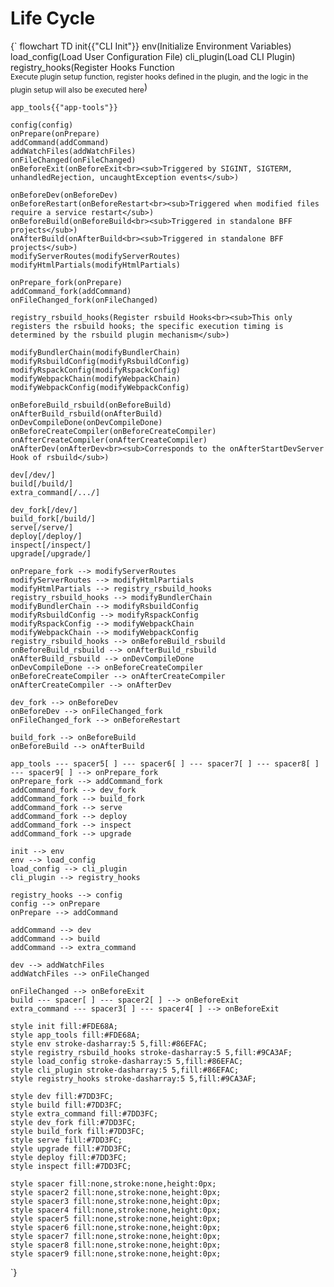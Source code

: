 # Life Cycle


<Mermaid>
{`
flowchart TD
    init{{"CLI Init"}}
    env(Initialize Environment Variables)
    load_config(Load User Configuration File)
    cli_plugin(Load CLI Plugin)
    registry_hooks(Register Hooks Function<br><sub>Execute plugin setup function, register hooks defined in the plugin, and the logic in the plugin setup will also be executed here</sub>)

    app_tools{{"app-tools"}}

    config(config)
    onPrepare(onPrepare)
    addCommand(addCommand)
    addWatchFiles(addWatchFiles)
    onFileChanged(onFileChanged)
    onBeforeExit(onBeforeExit<br><sub>Triggered by SIGINT, SIGTERM, unhandledRejection, uncaughtException events</sub>)

    onBeforeDev(onBeforeDev)
    onBeforeRestart(onBeforeRestart<br><sub>Triggered when modified files require a service restart</sub>)
    onBeforeBuild(onBeforeBuild<br><sub>Triggered in standalone BFF projects</sub>)
    onAfterBuild(onAfterBuild<br><sub>Triggered in standalone BFF projects</sub>)
    modifyServerRoutes(modifyServerRoutes)
    modifyHtmlPartials(modifyHtmlPartials)

    onPrepare_fork(onPrepare)
    addCommand_fork(addCommand)
    onFileChanged_fork(onFileChanged)

    registry_rsbuild_hooks(Register rsbuild Hooks<br><sub>This only registers the rsbuild hooks; the specific execution timing is determined by the rsbuild plugin mechanism</sub>)

    modifyBundlerChain(modifyBundlerChain)
    modifyRsbuildConfig(modifyRsbuildConfig)
    modifyRspackConfig(modifyRspackConfig)
    modifyWebpackChain(modifyWebpackChain)
    modifyWebpackConfig(modifyWebpackConfig)

    onBeforeBuild_rsbuild(onBeforeBuild)
    onAfterBuild_rsbuild(onAfterBuild)
    onDevCompileDone(onDevCompileDone)
    onBeforeCreateCompiler(onBeforeCreateCompiler)
    onAfterCreateCompiler(onAfterCreateCompiler)
    onAfterDev(onAfterDev<br><sub>Corresponds to the onAfterStartDevServer Hook of rsbuild</sub>)

    dev[/dev/]
    build[/build/]
    extra_command[/.../]

    dev_fork[/dev/]
    build_fork[/build/]
    serve[/serve/]
    deploy[/deploy/]
    inspect[/inspect/]
    upgrade[/upgrade/]

    onPrepare_fork --> modifyServerRoutes
    modifyServerRoutes --> modifyHtmlPartials
    modifyHtmlPartials --> registry_rsbuild_hooks
    registry_rsbuild_hooks --> modifyBundlerChain
    modifyBundlerChain --> modifyRsbuildConfig
    modifyRsbuildConfig --> modifyRspackConfig
    modifyRspackConfig --> modifyWebpackChain
    modifyWebpackChain --> modifyWebpackConfig
    registry_rsbuild_hooks --> onBeforeBuild_rsbuild
    onBeforeBuild_rsbuild --> onAfterBuild_rsbuild
    onAfterBuild_rsbuild --> onDevCompileDone
    onDevCompileDone --> onBeforeCreateCompiler
    onBeforeCreateCompiler --> onAfterCreateCompiler
    onAfterCreateCompiler --> onAfterDev

    dev_fork --> onBeforeDev
    onBeforeDev --> onFileChanged_fork
    onFileChanged_fork --> onBeforeRestart

    build_fork --> onBeforeBuild
    onBeforeBuild --> onAfterBuild

    app_tools --- spacer5[ ] --- spacer6[ ] --- spacer7[ ] --- spacer8[ ] --- spacer9[ ] --> onPrepare_fork
    onPrepare_fork --> addCommand_fork
    addCommand_fork --> dev_fork
    addCommand_fork --> build_fork
    addCommand_fork --> serve
    addCommand_fork --> deploy
    addCommand_fork --> inspect
    addCommand_fork --> upgrade

    init --> env
    env --> load_config
    load_config --> cli_plugin
    cli_plugin --> registry_hooks

    registry_hooks --> config
    config --> onPrepare
    onPrepare --> addCommand

    addCommand --> dev
    addCommand --> build
    addCommand --> extra_command

    dev --> addWatchFiles
    addWatchFiles --> onFileChanged

    onFileChanged --> onBeforeExit
    build --- spacer[ ] --- spacer2[ ] --> onBeforeExit
    extra_command --- spacer3[ ] --- spacer4[ ] --> onBeforeExit

    style init fill:#FDE68A;
    style app_tools fill:#FDE68A;
    style env stroke-dasharray:5 5,fill:#86EFAC;
    style registry_rsbuild_hooks stroke-dasharray:5 5,fill:#9CA3AF;
    style load_config stroke-dasharray:5 5,fill:#86EFAC;
    style cli_plugin stroke-dasharray:5 5,fill:#86EFAC;
    style registry_hooks stroke-dasharray:5 5,fill:#9CA3AF;

    style dev fill:#7DD3FC;
    style build fill:#7DD3FC;
    style extra_command fill:#7DD3FC;
    style dev_fork fill:#7DD3FC;
    style build_fork fill:#7DD3FC;
    style serve fill:#7DD3FC;
    style upgrade fill:#7DD3FC;
    style deploy fill:#7DD3FC;
    style inspect fill:#7DD3FC;

    style spacer fill:none,stroke:none,height:0px;
    style spacer2 fill:none,stroke:none,height:0px;
    style spacer3 fill:none,stroke:none,height:0px;
    style spacer4 fill:none,stroke:none,height:0px;
    style spacer5 fill:none,stroke:none,height:0px;
    style spacer6 fill:none,stroke:none,height:0px;
    style spacer7 fill:none,stroke:none,height:0px;
    style spacer8 fill:none,stroke:none,height:0px;
    style spacer9 fill:none,stroke:none,height:0px;
`}
</Mermaid>
